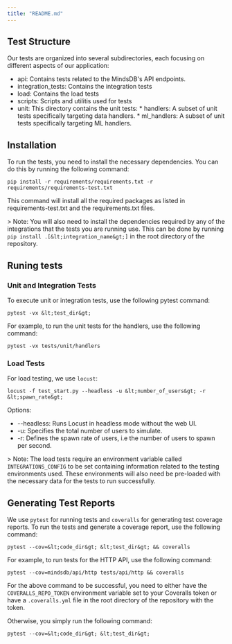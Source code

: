 ```yaml
---
title: "README.md"
---
```


## Test Structure

Our tests are organized into several subdirectories, each focusing on different aspects of our application:

* api: Contains tests related to the MindsDB's API endpoints.
* integration_tests: Contains the integration tests
* load: Contains the load tests
* scripts: Scripts and utilitis used for tests
* unit: This directory contains the unit tests:
        * handlers: A subset of unit tests specifically targeting data handlers.
        * ml_handlers: A subset of unit tests specifically targeting ML handlers.

## Installation

To run the tests, you need to install the necessary dependencies. You can do this by running the following command:

```
pip install -r requirements/requirements.txt -r requirements/requirements-test.txt
```

This command will install all the required packages as listed in requirements-test.txt and the requirements.txt files.

&gt; Note: You will also need to install the dependencies required by any of the integrations that the tests you are running use. This can be done by running `pip install .[&lt;integration_name&gt;]` in the root directory of the repository. 

## Runing tests

### Unit and Integration Tests

To execute unit or integration tests, use the following pytest command:

```
pytest -vx &lt;test_dir&gt;
```

For example, to run the unit tests for the handlers, use the following command:

```
pytest -vx tests/unit/handlers
```

### Load Tests

For load testing, we use `locust`:
```
locust -f test_start.py --headless -u &lt;number_of_users&gt; -r &lt;spawn_rate&gt;
```
Options:

 *   --headless: Runs Locust in headless mode without the web UI.
 *   -u: Specifies the total number of users to simulate.
 *   -r: Defines the spawn rate of users, i.e the number of users to spawn per second.

 &gt; Note: The load tests require an environment variable called `INTEGRATIONS_CONFIG` to be set containing information related to the testing environments used. These environments will also need be pre-loaded with the necessary data for the tests to run successfully.

## Generating Test Reports

We use `pytest` for running tests and `coveralls` for generating test coverage reports. To run the tests and generate a coverage report, use the following command:

```
pytest --cov=&lt;code_dir&gt; &lt;test_dir&gt; && coveralls
```

For example, to run tests for the HTTP API, use the following command:

```
pytest --cov=mindsdb/api/http tests/api/http && coveralls
```

For the above command to be successful, you need to either have the `COVERALLS_REPO_TOKEN` environment variable set to your Coveralls token or have a `.coveralls.yml` file in the root directory of the repository with the token.

Otherwise, you simply run the following command:

```
pytest --cov=&lt;code_dir&gt; &lt;test_dir&gt;
```
